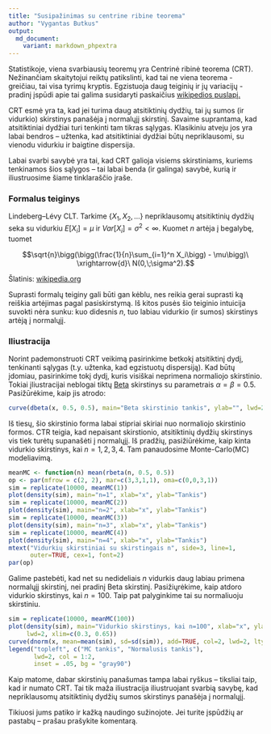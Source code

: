 ```yaml
---
title: "Susipažinimas su centrine ribine teorema"
author: "Vygantas Butkus"
output:
  md_document:
    variant: markdown_phpextra
---
```


Statistikoje, viena svarbiausių teoremų yra Centrinė ribinė teorema (CRT).
Nežinančiam skaitytojui reiktų patikslinti, kad tai ne viena teorema -
greičiau, tai visa tyrimų kryptis. 
Egzistuoja daug teiginių ir jų variacijų - pradinį įspūdi apie tai galima susidaryti paskaičius
[wikipedios puslapį.](https://en.wikipedia.org/wiki/Central_limit_theorem)

CRT esmė yra ta, kad jei turima daug atsitiktinių dydžių, tai jų sumos (ir vidurkio) 
skirstinys panašėja į normalųjį skirstinį.
Savaime suprantama, kad atsitiktiniai dydžiai turi tenkinti tam tikras sąlygas.
Klasikiniu atveju jos yra labai bendros -- užtenka, kad atsitiktiniai dydžiai būtų nepriklausomi, 
su vienodu vidurkiu ir baigtine dispersija.

Labai svarbi savybė yra tai, kad CRT galioja visiems skirstiniams, kuriems tenkinamos šios sąlygos -- 
tai labai benda (ir galinga) savybė, kurią ir iliustruosime šiame tinklaraščio įraše.

### Formalus teiginys

Lindeberg–Lévy CLT. Tarkime $\{X_1, X_2, ...\}$ nepriklausomų atsitiktinių dydžių seka su vidurkiu $E[X_i] = \mu$ 
ir $Var[X_i] = \sigma^2 < \infty$. Kuomet $n$ artėja į begalybę, tuomet


$$\sqrt{n}\bigg(\bigg(\frac{1}{n}\sum_{i=1}^n X_i\bigg) - \mu\bigg)\ \xrightarrow{d}\ N(0,\;\sigma^2).$$


Šlatinis: [wikipedia.org](https://en.wikipedia.org/wiki/Central_limit_theorem)

Suprasti formalų teiginy gali būti gan kėblu, nes reikia gerai suprasti ką reiškia artėjimas pagal pasiskirstymą.
Iš kitos pusės šio teiginio intuicija suvokti nėra sunku: kuo didesnis $n$, tuo labiau 
vidurkio (ir sumos) skirstinys artėją į normalųjį. 

### Iliustracija


Norint pademonstruoti CRT veikimą pasirinkime betkokį atsitiktinį dydį, tenkinanti sąlygas (t.y. užtenka, kad egzistuotų dispersiją). Kad būtų įdomiau, pasirinkime tokį dydį, kuris visiškai neprimena normaliojo skirstinio.
Tokiai įliustracijai neblogai tiktų [Beta](https://en.wikipedia.org/wiki/Beta_distribution) skirstinys su parametrais $\alpha=\beta=0.5$. Pasižūrėkime, kaip jis atrodo:
```r
curve(dbeta(x, 0.5, 0.5), main="Beta skirstinio tankis", ylab="", lwd=2, col=4)
```

Iš tiesų, šio skirstinio forma labai stipriai skiriai nuo normaliojo skirstinio formos. CTR teigia, kad
nepaisant skirstionio, atsitiktinių dydžių skirstinys vis tiek turėtų supanašėti į normalųjį.
Iš pradžių, pasižiūrėkime, kaip kinta vidurkio skirstinys, kai $n=1,2,3,4$.
Tam panaudosime Monte-Carlo(MC) modeliavimą.

```r
meanMC <- function(n) mean(rbeta(n, 0.5, 0.5))
op <- par(mfrow = c(2, 2), mar=c(3,3,1,1), oma=c(0,0,3,1))
sim = replicate(10000, meanMC(1))
plot(density(sim), main="n=1", xlab="x", ylab="Tankis")
sim = replicate(10000, meanMC(2))
plot(density(sim), main="n=2", xlab="x", ylab="Tankis")
sim = replicate(10000, meanMC(3))
plot(density(sim), main="n=3", xlab="x", ylab="Tankis")
sim = replicate(10000, meanMC(4))
plot(density(sim), main="n=4", xlab="x", ylab="Tankis")
mtext("Vidurkių skirstiniai su skirstingais n", side=3, line=1, 
      outer=TRUE, cex=1, font=2)
par(op)
```

Galime pastebėti, kad net su nedideliais $n$ vidurkis daug labiau primena normalųjį skirstinį, 
nei pradinį Beta skirstinį. Pasižiųrėkime, kaip atdoro vidurkio skirstinys, kai $n=100$. Taip pat palyginkime tai su normaliuoju skirstiniu.

```r
sim = replicate(10000, meanMC(100))
plot(density(sim), main="Vidurkio skirstinys, kai n=100", xlab="x", ylab="Tankis", 
     lwd=2, xlim=c(0.3, 0.65))
curve(dnorm(x, mean=mean(sim), sd=sd(sim)), add=TRUE, col=2, lwd=2, lty=2 )
legend("topleft", c("MC tankis", "Normalusis tankis"), 
       lwd=2, col = 1:2, 
       inset = .05, bg = "gray90")
```

Kaip matome, dabar skirstinių panašumas tampa labai ryškus -- tiksliai taip, kad ir numato CRT.
Tai tik maža iliustracija iliustruojant svarbią savybę, kad nepriklausomų atsitiktinių dydžių sumos
skirstinys panašėja į normalųjį. 

Tikiuosi jums patiko ir kažką naudingo sužinojote.
Jei turite įspūdžių ar pastabų -- prašau prašykite komentarą.


